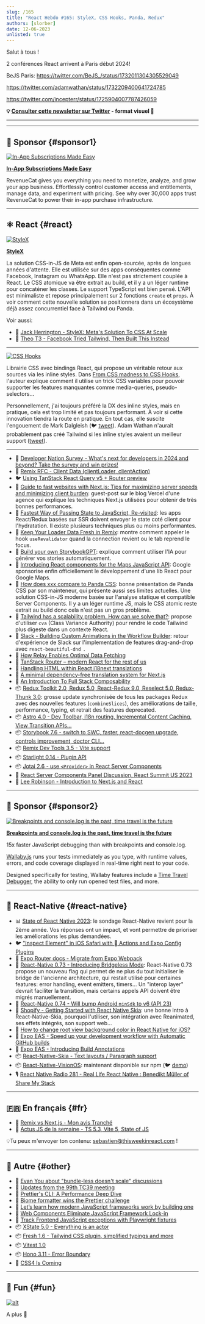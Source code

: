 ```yaml
---
slug: /165
title: "React Hebdo #165: StyleX, CSS Hooks, Panda, Redux"
authors: [slorber]
date: 12-06-2023
unlisted: true
---
```


Salut à tous !

2 conférences React arrivent à Paris début 2024!

BeJS Paris: https://twitter.com/BeJS_/status/1732011304305529049

https://twitter.com/adamwathan/status/1732209400641724785

https://twitter.com/incepterr/status/1725904007787426059

<Todo />

<!-- truncate -->

**💡 [Consulter cette newsletter sur Twitter](https://slo.im/thread) - format visuel 🎨**

---


<Support />

---

## 💸 Sponsor {#sponsor1}

[![In-App Subscriptions Made Easy](/emails/issues/165/RevenueCat.jpg)](https://www.revenuecat.com?utm_source=twir&utm_medium=sponsorship&utm_campaign=dec_23)

**[In-App Subscriptions Made Easy](https://www.revenuecat.com?utm_source=twir&utm_medium=sponsorship&utm_campaign=dec_23)**

RevenueCat gives you everything you need to monetize, analyze, and grow your app business. Effortlessly control customer access and entitlements, manage data, and experiment with pricing. See why over 30,000 apps trust RevenueCat to power their in-app purchase infrastructure.

---

## ⚛️ React {#react}

[![StyleX](/emails/issues/165/stylex.jpg)](https://github.com/facebook/stylex)

[**StyleX**](https://github.com/facebook/stylex)

La solution CSS-in-JS de Meta est enfin open-sourcée, après de longues années d'attente. Elle est utilisée sur des apps conséquentes comme Facebook, Instagram ou WhatsApp. Elle n'est pas strictement couplée à React. Le CSS atomique va être extrait au build, et il y a un léger runtime pour concaténer les classes. Le support TypeScript est bien pensé. L'API est minimaliste et repose principalement sur 2 fonctions `create` et `props`. À voir comment cette nouvelle solution se positionnera dans un écosystème déjà assez concurrentiel face à Tailwind ou Panda.

Voir aussi:

- 🎥 [Jack Herrington - StyleX: Meta's Solution To CSS At Scale](https://www.youtube.com/watch?v=6ZDiGtg1jN4)
- 🎥 [Theo T3 - Facebook Tried Tailwind, Then Built This Instead](https://www.youtube.com/watch?v=PHV94q7BivI)

---

[![CSS Hooks](/emails/issues/165/csshooks.jpg)](https://css-hooks.com/)

Librairie CSS avec bindings React, qui propose un véritable retour aux sources via les inline styles. Dans [From CSS madness to CSS Hooks](https://nsaunders.dev/posts/css-madness-to-hooks), l'auteur explique comment il utilise un trick CSS variables pour pouvoir supporter les features manquantes comme media-queries, pseudo-selectors...

Personnellement, j'ai toujours préféré la DX des inline styles, mais en pratique, cela est trop limité et pas toujours performant. À voir si cette innovation tiendra la route en pratique. En tout cas, elle suscite l'engouement de Mark Dalgleish (🐦 [tweet](https://twitter.com/markdalgleish/status/1729399475494608923)). Adam Wathan n'aurait probablement pas créé Tailwind si les inline styles avaient un meilleur support ([tweet](https://twitter.com/adamwathan/status/1732209400641724785)).

---

- 💸 [Developer Nation Survey - What's next for developers in 2024 and beyond? Take the survey and win prizes!](https://developereconomics.net/?member_id=thisweekinreact&utm_medium=nl_ad1)
- 👀 [Remix RFC - Client Data (clientLoader, clientAction)](https://github.com/remix-run/remix/discussions/7634)
- 🐦 [Using TanStack React Query v5 + Router preview](https://twitter.com/tannerlinsley/status/1730621837212876829)
- 📜 [Guide to fast websites with Next.js: Tips for maximizing server speeds and minimizing client burden](https://vercel.com/blog/guide-to-fast-websites-with-next-js-tips-for-maximizing-server-speeds): guest-post sur le blog Vercel d'une agence qui explique les techniques Next.js utilisées pour obtenir de très bonnes performances.
- 📜 [Fastest Way of Passing State to JavaScript, Re-visited](https://calendar.perfplanet.com/2023/fastest-way-passing-state-javascript-revisited/): les apps React/Redux basées sur SSR doivent envoyer le state coté client pour l'hydratation. Il existe plusieurs techniques plus ou moins performantes.
- 📜 [Keep Your Loader Data Fresh in Remix](https://sergiodxa.com/tutorials/keep-your-loader-data-fresh-in-remix): montre comment appeler le hook `useRevalidator` quand la connection revient ou le tab reprend le focus.
- 📜 [Build your own StorybookGPT](https://storybook.js.org/blog/build-your-own-storybook-gpt/): explique comment utiliser l'IA pour générer vos stories automatiquement.
- 📜 [Introducing React components for the Maps JavaScript API](https://cloud.google.com/blog/products/maps-platform/introducing-react-components-for-the-maps-javascript-api/): Google sponsorise enfin officiellement le développement d'une lib React pour Google Maps.
- 📜 [How does xxx compare to Panda CSS](https://www.astahmer.dev/posts/how-does-xxx-compares-to-panda-css): bonne présentation de Panda CSS par son mainteneur, qui présente aussi ses limites actuelles. Une solution CSS-in-JS moderne basée sur l'analyse statique et compatible Server Components. Il y a un léger runtime JS, mais le CSS atomic reste extrait au build donc cela n'est pas un gros problème.
- 📜 [Tailwind has a scalability problem. How can we solve that?](https://byteofdev.com/posts/scale-tailwindcss/): propose d'utiliser `cva` (Class Variance Authority) pour rendre le code Tailwind plus digeste dans un contexte React.
- 📜 [Slack - Building Custom Animations in the Workflow Builder](https://slack.engineering/building-custom-animations-in-the-workflow-builder/): retour d'expérience de Slack sur l'implementation de features drag-and-drop avec `react-beautiful-dnd `.
- 📜 [How Relay Enables Optimal Data Fetching](https://relay.dev/blog/2023/10/24/how-relay-enables-optimal-data-fetching/)
- 📜 [TanStack Router – modern React for the rest of us](https://swizec.com/blog/tanstack-router-modern-react-for-the-rest-of-us/)
- 📜 [Handling HTML within React i18next translations](https://rafaelcamargo.com/blog/handling-html-within-react-i18next-translations/)
- 📜 [A minimal dependency-free translation system for Next.js](https://www.thomasledoux.be/blog/minimal-dependency-free-translation-system-nextjs)
- 📜 [An Introduction To Full Stack Composability](https://www.smashingmagazine.com/2023/11/introduction-full-stack-composability/)
- 📦 [Redux Toolkit 2.0, Redux 5.0, React-Redux 9.0, Reselect 5.0, Redux-Thunk 3.0](https://github.com/reduxjs/redux-toolkit/releases/tag/v2.0.0): grosse update synchronisée de tous les packages Redux avec des nouvelles features (`combineSlices`), des améliorations de taille, performance, typing, et retrait des features deprecated.
- 📦 [Astro 4.0 - Dev Toolbar, i18n routing, Incremental Content Caching, View Transition APIs...](https://astro.build/blog/astro-4/)
- 📦 [Storybook 7.6 - switch to SWC, faster, react-docgen upgrade, controls improvement, doctor CLI...](https://storybook.js.org/blog/storybook-7-6/)
- 📦 [Remix Dev Tools 3.5 - Vite support](https://github.com/Code-Forge-Net/Remix-Dev-Tools/releases/tag/v3.5.0)
- 📦 [Starlight 0.14 - Plugin API](https://github.com/withastro/starlight/releases/tag/%40astrojs%2Fstarlight%400.14.0)
- 📦 [Jotai 2.6 - use `<Provider>` in React Server Components](https://github.com/pmndrs/jotai/releases/tag/v2.6.0)
- 🎥 [React Server Components Panel Discussion, React Summit US 2023](https://www.youtube.com/watch?v=ujaTs-5LEWM)
- 🎥 [Lee Robinson - Introduction to Next.js and React](https://www.youtube.com/@leerob)

<SubscribeFormEmbed placement="middle" />

---

## 💸 Sponsor {#sponsor2}

[![Breakpoints and console.log is the past, time travel is the future](/emails/issues/165/Breakpoints.jpg)](https://wallabyjs.com/?referrer=ThisWeekInReact1)

**[Breakpoints and console.log is the past, time travel is the future](https://wallabyjs.com/?referrer=ThisWeekInReact1)**

15x faster JavaScript debugging than with breakpoints and console.log.

[Wallaby.js](https://wallabyjs.com/?referrer=ThisWeekInReact1) runs your tests immediately as you type, with runtime values, errors, and code coverage displayed in real-time right next to your code.

Designed specifically for testing, Wallaby features include a [Time Travel Debugger](https://wallabyjs.com/docs/intro/time-travel-debugger.html?referrer=ThisWeekInReact1), the ability to only run opened test files, and more.

---

## 📱 React-Native {#react-native}

- 📊 [State of React Native 2023](https://survey.stateofreactnative.com/): le sondage React-Native revient pour la 2ème année. Vos réponses ont un impact, et vont permettre de prioriser les améliorations les plus demandées.
- 🐦 ["Inspect Element" in iOS Safari with  Actions and Expo Config Plugins](https://twitter.com/Baconbrix/status/1731407884624310708)
- 📖 [Expo Router docs - Migrate from Expo Webpack](https://docs.expo.dev/router/migrate/from-expo-webpack/)
- 💬 [React-Native 0.73 - Introducing Bridgeless Mode](https://github.com/reactwg/react-native-new-architecture/discussions/154): React-Native 0.73 propose un nouveau flag qui permet de ne plus du tout initialiser le bridge de l'ancienne architecture, qui restait utilisé pour certaines features: error handling, event emitters, timers... Un "interop layer" devrait faciliter la transition, mais certains appels API doivent être migrés manuellement.
- 💬 [React-Native 0.74 - Will bump Android `minSdk` to v6 (API 23)](https://github.com/react-native-community/discussions-and-proposals/discussions/740)
- 📜 [Shopify - Getting Started with React Native Skia](https://shopify.engineering/getting-started-with-react-native-skia): une bonne intro à React-Native-Skia, pourquoi l'utiliser, son intégration avec Reanimated, ses effets intégrés, son support web...
- 📜 [How to change root view background color in React Native for iOS?](https://www.oskarkwasniewski.dev/blog/react-native-change-native-background-color)
- 📜 [Expo EAS - Speed up your development workflow with Automatic GitHub builds](https://expo.dev/changelog/2023/11-29-automatic-github-builds)
- 📜 [Expo EAS - Introducing Build Annotations](https://expo.dev/changelog/2023/12-01-build-annotations)
- 📦 [React-Native-Skia - Text layouts / Paragraph support](https://shopify.github.io/react-native-skia/docs/text/paragraph/)
- 📦 [React-Native-VisionOS](https://github.com/callstack/react-native-visionos): maintenant disponible sur npm (🐦 [demo](https://twitter.com/o_kwasniewski/status/1729453555201802495))
- 🎙️ [React Native Radio 281 - Real Life React Native : Benedikt Müller of Share My Stack](https://reactnativeradio.com/episodes/rnr-281-real-life-react-native-benedikt-muller-of-share-my-stack)

---

## 🇫🇷 En français {#fr}

- 🎥 [Remix vs Next.js - Mon avis Tranché](https://www.youtube.com/watch?v=nuT6JOyVZho)
- 🎥 [Actus JS de la semaine - TS 5.3, Vite 5, State of JS](https://www.youtube.com/watch?v=hiw-8SxGjYs)

💡Tu peux m'envoyer ton contenu: [sebastien@thisweekinreact.com](mailto:sebastien@thisweekinreact.com?subject=Contenu%20en%20fran%C3%A7ais) !

---

## 🔀 Autre {#other}

- 🧵 [Evan You about "bundle-less doesn't scale" discussions](https://twitter.com/youyuxi/status/1730537401217610234)
- 📜 [Updates from the 99th TC39 meeting](https://dev.to/hemanth/updates-from-the-99th-tc39-meeting-15hn)
- 📜 [Prettier's CLI: A Performance Deep Dive](https://prettier.io/blog/2023/11/30/cli-deep-dive)
- 📜 [Biome formatter wins the Prettier challenge](https://biomejs.dev/blog/biome-wins-prettier-challenge/)
- 📜 [Let’s learn how modern JavaScript frameworks work by building one](https://nolanlawson.com/2023/12/02/lets-learn-how-modern-javascript-frameworks-work-by-building-one/)
- 📜 [Web Components Eliminate JavaScript Framework Lock-in](https://jakelazaroff.com/words/web-components-eliminate-javascript-framework-lock-in/)
- 📜 [Track Frontend JavaScript exceptions with Playwright fixtures](https://www.checklyhq.com/blog/track-frontend-javascript-exceptions-with-playwright/)
- 📦 [XState 5.0 - Everything is an actor](https://stately.ai/blog/2023-12-01-xstate-v5)
- 📦 [Fresh 1.6 - Tailwind CSS plugin, simplified typings and more](https://deno.com/blog/fresh-1.6)
- 📦 [Vitest 1.0](https://github.com/vitest-dev/vitest/releases/tag/v1.0.0)
- 📦 [Hono 3.11 - Error Boundary](https://github.com/honojs/hono/releases/tag/v3.11.0)
- 🎥 [CSS4 Is Coming](https://www.youtube.com/watch?v=j4mOm1qic7k)

---

## 🤭 Fun {#fun}

[![alt](/emails/issues/165/meme.jpg)](https://twitter.com/bndkt/status/1729743347370139940)

A plus 👋
